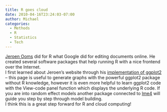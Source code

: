 ```yaml
---
title: R goes cloud
date: 2010-04-16T23:24:03-07:00
author: Michael
categories:
  - Methods
  - R
  - Statistics
  - Tech
---
```

[Jeroen Ooms](http://www.stat.ucla.edu/~jeroen/cv.html) did for R what Google did for editing documents online. He created several software packages that help running R with a nice frontend over the Internet.  
I first learned about Jeroen&#8217;s website through his [implementation of ggplot2](http://www.stat.ucla.edu/~jeroen/ggplot2/) &#8211; this page is useful to generate graphs with the powerful ggplot2 package without R knowledge, however it is even more helpful to learn ggplot2 code with the View-code panel function which displays the underlying R code. If you are into random effect models another package connected to [lme4](http://www.stat.ucla.edu/~jeroen/lme4.html) will guide you step by step through model building.  
I think this is a great step forward for R and cloud computing!